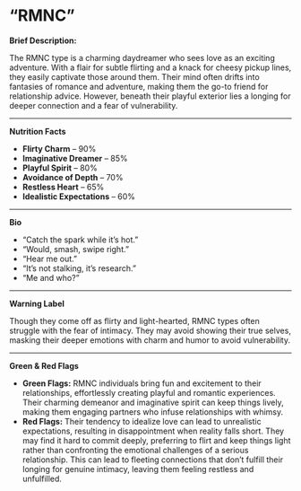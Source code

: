 # “RMNC”

**Brief Description:**

The RMNC type is a charming daydreamer who sees love as an exciting adventure. With a flair for subtle flirting and a knack for cheesy pickup lines, they easily captivate those around them. Their mind often drifts into fantasies of romance and adventure, making them the go-to friend for relationship advice. However, beneath their playful exterior lies a longing for deeper connection and a fear of vulnerability.

---

**Nutrition Facts**

- **Flirty Charm** – 90%
- **Imaginative Dreamer** – 85%
- **Playful Spirit** – 80%
- **Avoidance of Depth** – 70%
- **Restless Heart** – 65%
- **Idealistic Expectations** – 60%

---

**Bio**

- “Catch the spark while it’s hot.”
- “Would, smash, swipe right.”
- “Hear me out.”
- “It’s not stalking, it’s research.”
- “Me and who?”

---

**Warning Label**

Though they come off as flirty and light-hearted, RMNC types often struggle with the fear of intimacy. They may avoid showing their true selves, masking their deeper emotions with charm and humor to avoid vulnerability.

---

**Green & Red Flags**

- **Green Flags:** RMNC individuals bring fun and excitement to their relationships, effortlessly creating playful and romantic experiences. Their charming demeanor and imaginative spirit can keep things lively, making them engaging partners who infuse relationships with whimsy.
- **Red Flags:** Their tendency to idealize love can lead to unrealistic expectations, resulting in disappointment when reality falls short. They may find it hard to commit deeply, preferring to flirt and keep things light rather than confronting the emotional challenges of a serious relationship. This can lead to fleeting connections that don’t fulfill their longing for genuine intimacy, leaving them feeling restless and unfulfilled.